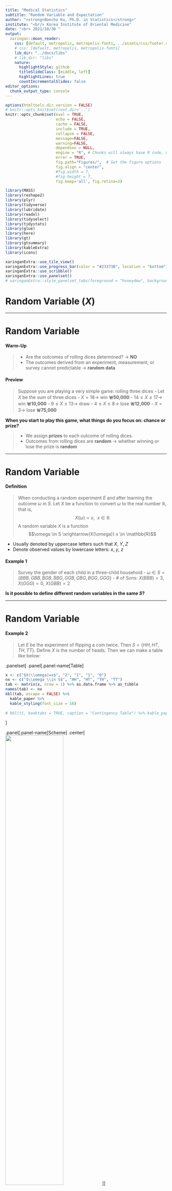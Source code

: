 ```yaml
---
title: "Medical Statistics"
subtitle: "Random Variable and Expectation"
author: "<strong>Boncho Ku, Ph.D. in Statistics</strong>"
institute: "<br/> Korea Institute of Oriental Medicine"
date: "<br> 2021/10/30 "
output:
  xaringan::moon_reader:
    css: [default, metropolis, metropolis-fonts, ../assets/css/footer.css, ../assets/css/metropolis-ak.css]
    # css: [default, metropolis, metropolis-fonts]
    lib_dir: "../docs/libs"
    # lib_dir: "libs"
    nature:
      highlightStyle: github
      titleSlideClass: [middle, left]
      highlightLines: true
      countIncrementalSlides: false
editor_options: 
  chunk_output_type: console
---
```




```r
options(htmltools.dir.version = FALSE)
# knitr::opts_knit$set(root.dir='..')
knitr::opts_chunk$set(eval = TRUE, 
                      echo = FALSE, 
                      cache = FALSE,
                      include = TRUE,
                      collapse = FALSE,
                      message=FALSE,
                      warning=FALSE, 
                      dependson = NULL,
                      engine = "R", # Chunks will always have R code, unless noted
                      error = TRUE,
                      fig.path="Figures/",  # Set the figure options
                      fig.align = "center", 
                      #fig.width = 7,
                      #fig.height = 7, 
                      fig.keep='all', fig.retina=3)

```

```r
library(MASS)
library(reshape2)
library(plyr)
library(tidyverse)
library(lubridate)
library(readxl)
library(tidyselect)
library(tidystats)
library(glue)
library(here)
library(gt)
library(gtsummary)
library(kableExtra)
library(icons)

xaringanExtra::use_tile_view()
xaringanExtra::use_progress_bar(color = "#23373B", location = "bottom")
xaringanExtra::use_scribble()
xaringanExtra::use_panelset()
# xaringanExtra::style_panelset_tabs(foreground = "honeydew", background = "seagreen")

```

<!-- class: inverse, center, middle -->


# Random Variable $(X)$

---

# Random Variable

#### Warm-Up

> - Are the outcomes of rolling dices determined? $\rightarrow$ **NO**
> - The outcomes derived from an experiment, measurement, or survey cannot predictable $\rightarrow$ **random data**


#### Preview 

> Suppose you are playing a very simple game: rolling three dices
> - Let $X$ be the sum of three dices 
>    - $X = 18 \rightarrow$ win **￦50,000**
>    - $14 \leq X \leq 17 \rightarrow$ win **￦10,000**
>    - $9 \leq X \leq 13 \rightarrow$ draw
>    - $4 \leq X \leq 8 \rightarrow$ lose **￦12,000**
>    - $X = 3 \rightarrow$ lose **￦75,000**

**When you start to play this game, what things do you focus on: chance or prize?**

> - We assign **prizes** to each outcome of rolling dices.
> - Outcomes from rolling dices are **random** $\rightarrow$ whether winning or lose the prize is **random**


---

# Random Variable 

#### **Definition**

> When conducting a random experiment $E$ and after learning the outcome $\omega$ in $S$. Let $X$ 
be a function to convert $\omega$ to the real number $\mathbb{R}$, that is, 
> $$X(\omega) = x,~~ x\in \mathbb{R}$$
> A random variable $X$ is a function
> $$\omega \in S \xrightarrow{X(\omega)} x \in \mathbb{R}$$

- Usually denoted by uppercase letters such that $X$, $Y$, $Z$
- Denote observed values by lowercase letters: $x$, $y$, $z$


#### Example 1

> Survey the gender of each child in a three-child household
> - $\omega \in S = \{BBB, GBB, BGB, BBG, GGB, GBG, BGG, GGG\}$
> - \# of Sons: $X(BBB)=3$, $X(GGG)=0$, $X(GBB)=2$


**Is it possible to define different random variables in the same $S$?**


---

# Random Variable 

#### Example 2

> Let $E$ be the experiment of flipping a coin twice. Then $S=\{HH, HT, TH, TT\}$. Define $X$ is 
the number of heads. Then we can make a table like below: 


.panelset[
.panel[.panel-name[Table]
```r
x <- c("$X(\\omega)=x$", "2", "1", "1", "0")
nx <- c("$\\omega \\in S$", "HH", "HT", "TH", "TT")
tab <- matrix(x, nrow = 1) %>% as.data.frame %>% as_tibble
names(tab) <- nx
kbl(tab, escape = FALSE) %>%
  kable_paper %>% 
  kable_styling(font_size = 16)
  
# kbl(t1, booktabs = TRUE, caption = "Contingency Table") %>% kable_paper %>% kable_styling(font_size = 14)

```
]

.panel[.panel-name[Scheme]
.center[
<img src="assets/imgs/rv-scheme.png" width="60%"/>
]
]

]


--

#### Random variables for Example 1 and 2 $\rightarrow$ **discrete random variable**

> - Show clear distinction between two adjacent values
> - Countable/Uncountable (e.g. $Y$=number of tails before the first head)


---

# Random Variable 

#### Example 3 (**Continuous Random Variable**)

> Let $E$ be the experiment of tossing a coin in the air, and define the random variable $Z$ is 
the time until the coin hits the ground (in second). 
> - Sample space: $S = \{z|0 < z < \infty\}$
> - Uncountable $\rightarrow$ usually real numbers
> - All events in $S$ can be written as the combination of interval events (e.g. $1 \leq Z < 2$)

#### **Probability Distribution**

> - Assign probabilities coreesponding to the possible values of the random variable
> $$P(X=x) = f(x)$$
> - For Example 1, the probability distribution of $X$ (\# of boys) is 

```r
x <- c("$P(X=x)$", "1/8", "3/8", "3/8", "1/8", "1")
nx <- c("$x \\in S_x$", "0", "1", "2", "3", "Total")
tab <- matrix(x, nrow = 1) %>% as.data.frame %>% as_tibble
names(tab) <- nx
kbl(tab, escape = FALSE) %>%
  kable_paper(full_width = FALSE) %>% 
  kable_styling(font_size = 16)

```  

---

# Random Variable

#### **Definition of Probability Function (distribution)**

> Let $S_X = \{x_1, x_2, \ldots, x_n\}$ or $S_X = \{x_1, x_2, \ldots \}$ and Let $f(x_i)$ denote 
the probability of $X = x_i$, then the probability function (_distribution_) of $X$ can be written as 
> $$f_X(x_i) = P(X = x_i), ~~~ x \in S_X$$
> - If $X$ is discrete, $f_X(x_i)$ refered as **_probability mass function_ (PMF)**
> - If $X$ is continuous, $f_X(x)$ refered as **_probability density function_ (PDF)**


#### **Properties**

> - $f_X(x) \geq 0$ for $x \in S$ 

.pull-left[
#### Discrete PMF
> - $\sum_{x\in S}f_X(x) = 1$
> - $P(a < X \leq b) = \sum_{a<x\leq b}f_X(x)$

]
.pull-right[
#### Continuous PDF
> - $\int_{-\infty}^{\infty}f_x(x) = 1$ 
> - $P(a < X \leq b) = \int_{a}^{b}f_X(x) dx$
> - $P(X = a) = 0$

]

---

# Random Variable

#### **Cumulative Dsitribution Function**

> The cumulative distribution function (CDF) of a random variable $X$ is defined as 
> $$F_X(x) = P(X\leq x)$$


#### **Properties**

> - $F_X$ is non-decreasing
> - $F_X$ is right-continuous 
> $$\lim_{e\rightarrow 0^+}F_X(x + e) = F_X(x),~~~~\mathrm{for~all~x\in \mathbb{R}}$$
> - $\lim_{x\rightarrow -\infty}F_X(x) = 0$ and $\lim_{x\rightarrow \infty}F_X(x) = 1$


- Discrete $X$: step function
- Continuous $X$: monotonic increasing function (continuous)

---

# Random Vairable 

#### **Cumulative Dsitribution Function**

> If $X$ is discrete, the cdf of $X$ is 
> $$F_X(x) = P(X\leq x) = \sum_{\{k\leq x; f_X(k)>0\}}P_X(k)$$
> If $X$ is continuous
> $$F_X(x) = P(X\leq x) = \int_{-\infty}^{x}f_X(t) dt$$


We say that $X$ has the distribution $F_X$, write $X\sim F_X$. Similarly, $X \sim f_X$ for the 
named distributions of pmf of pdf 

---

# Expectation

#### Concept 

> 1. **If the structure of the random variable is revealed, which means that the probability function of 
the random variable is known, what is the theoretical average of the random variable?**
> 2. Suppose we could observe how the weather is in Christmas every year repeatedly. Suppose that
the weather could be snowing (1) or not snowing (0). Each time the observation is repeated,
we get an outcome for the random variable. We end up with $n$ outcomes. The average of the random
variable is just summing up all outcomes and dividing it by $n$. Now imagine that $n$ goes to
larger and larger without bound?



---

# Expectation


#### **Definition** 

> Let the pmf of the random variable $X$ be $f_X(x)$. The expectation of the discrete random variable $X$ is 
> $$\mu_X = E(X) = \sum_{x_i \in S}x_i f_X(x)$$
> **Weighted Average of $x_i$** $\rightarrow$ weights = $f_X(x_i)$


#### Example 4: Expectation of Example 1

$$\mu_X = \sum_{x=0}^{3}xf_X(x)=0\cdot\frac{1}{8} + 1\cdot\frac{3}{8} + 2\cdot\frac{3}{8} + 3\cdot\frac{1}{8} = 1.5$$

#### Remarks

> Although we say $X$ is 1.5 on the average, the average of $X$ in real world never actually equals to 1.5. 


???

We interpret μ = 1.5 by reasoning that if we were to repeat the random experiment many times,
independently each time, observe many corresponding outcomes of the random variable X, and
take the sample mean of the observations, then the calculated value would fall close to 1.5. The
approximation would get better as we observe more and more values of X (another form of the
Law of Large Numbers; see Section 4.3). Another way it is commonly stated is that X is 1.5
“on the average” or “in the long run”.


---

# Expectation

#### Recall the formula to calculate a sample mean 

$$\bar{x} = \frac{1}{N}\sum_{i=1}^{N}x_i$$

> - The meaning of $x_i$ is different from the definition of the expectation
> - In the expectation, $x_i$ represents all possible elements from the sample space
> - In the sample mean, $x_i$ is the realized samples


#### Question 

> In the formula for calculating the expectation, the probability roles as a weight. 
But why is there no probability weight in the formula for calculating the sample mean?


---

# Expectation

#### **General Definition**

> Let the pmf (or pdf) of the random variable $X$ be $f_X(x)$. The expectation of $g(X)$ is 
$$\begin{aligned}
E[g(X)] &= \sum_{x:f_X(x)>0} g(x)f_X(x)~~~\mathrm{for~pmf} \\
        &= \int_{-\infty}^{\infty} g(x)f_X(x) dx~~~\mathrm{for~pdf}
\end{aligned}$$


#### **Properties**

> For any functions $g$ and $h$, any random variable $X$, and any constant $c$: 
> - $E(c) = c$
> - $E[cg(X)] = cE[g(X)]$
> - $E[g(X) + h(X)] = E[g(X)] + E[h(X)]$


---

# Expectation

#### **Relationship betwee n the expectation and sample mean**

<!-- > Question 1: Is a sample mean random variable?  -->
> - Suppose we have a random sample size of $N$, denoted as $\{X_1, X_2, \ldots, X_N\}$. Then 
sample mean of the random variable $X$ is 
> $$\bar{X} = \frac{1}{N}\sum_{i=1}^{N}X_i$$
> - Since $\{X_1, \ldots, X_N\}$ are randomly selected observations and each $X_i$ has the 
distribution, $\bar{X}$ is an random variable. 

$$\begin{aligned}
E(\bar{X}) &= E\left(\frac{1}{N}\sum_{i=1}^{N}X_i\right) \\
           &= \frac{1}{N}\sum_{i=1}^{N}E(X_i) = \frac{1}{N}N E(X) \\
           &= E(X) = \mu_X
\end{aligned}$$


---

# Variance 

#### **Variance of Random Variable**

> - The variance of a random variable indicates the shape of the pmf or pdf: whether the probability is 
dense or spread
> - Roughly speaking, the expectation is a predicted value from the random variable, while the variance 
indicates the precision or reliability of the prediction.


#### **Definition**

> - Let the pmf (or pdf) of a random variable $X$ be $f_X(x)$. The operator of the variance for a 
random variable $X$ is denoted as $\mathrm{Var}(X)$ and its result is written as $\sigma^2$

$$\begin{aligned}
\sigma^2 = \mathrm{Var}(X) &= E[(X - \mu)^2] \\
                           &= \sum_{x \in S}(x_i - \mu)^2f_X(x_i),~~~\mathrm{discrete} \\
                           &= \int_{-\infty}^{\infty} (x - \mu)^2f_X(x) dx,~~~\mathrm{continuous}
\end{aligned}$$


---
# Variance

#### **Properties**

> For any random variable $X$ and any constant $c$
> - $\mathrm{Var}(X) \geq 0$
> - $\mathrm{Var}(c) = 0$, $\mathrm{Var}(cX) = c^2\mathrm{Var}(X)$
> - $\mathrm{Var(X + c)} = \mathrm{Var(X)}$
> - $\mathrm{Var}(X) = E[X^2] - (E[X])^2 = E[X^2] - \mu_X^{2}$


#### The variance of sum (or difference) of two random variables

> Let $X$ and $Y$ be random variables with the probability distribution, then 

$$\begin{aligned}
\mathrm{Var}(X\pm Y) &= E[(X \pm Y - (\mu_X \pm \mu_Y))^2] \\
                     &= E[((X - \mu_X) \pm (Y - \mu_Y))^2] \\ 
                     &= E[(X - \mu_X)^2 + (Y - \mu_Y)^2 \pm 2(X-\mu_X)(Y - \mu_Y)] \\
                     &= E[(X - \mu_X)^2] + E[(Y - \mu_Y)^2] \pm 2E[(X-\mu_X)(Y - \mu_Y)] \\
                     &= \mathrm{Var}(X) + \mathrm{Var}(Y) \pm 2\mathrm{Cov}(X, Y)
\end{aligned}$$

---
# Variance 

#### `r fontawesome::fa("r-project", fill = "black")` Example

> Suppose $X \sim N(0, 1)$ and $Y \sim N(2, 4)$
> - Generate 100 random samples corresponding to $X$ and $Y$ 
> - Let $Z = X + Y$
> - Calcuate sample means and variances $X$, $Y$ and $Z$

.panelset[
.panel[.panel-name[R Code]
```r
set.seed(123)
X <- rnorm(100, 0, 1)
Y <- rnorm(100, 2, 2)
Z <- X+Y
mX <- mean(X); mY <- mean(Y)
mZ <- mean(Z)
vX <- var(X); vY <- var(Y)
vZ <- var(Z)

```
]

.panel[.panel-name[Results]
```r
mX + mY; mZ
vX + vY; vZ

```
]

]

---
# Variance 

#### **Variance of the Sample Mean**

> Let $X_1, \ldots, X_n$ are random samples from the identical and independent distribution, then 
> $$\mathrm{Var}(\bar{X}) = \frac{1}{N}\mathrm{Var}(X) = \frac{\sigma^2}{N}$$

#### **Proof**

$$\begin{aligned}
\mathrm{Var}(\bar{X}) &= \mathrm{Var}\left(\frac{1}{N}\sum_{i=1}^{N}X_i \right) = \frac{1}{N^2}\mathrm{Var(X_1 + \cdots + X_N)} \\ 
                      &= \frac{1} {N^2}N\mathrm{Var}(X) = \frac{1}{N}\mathrm{Var}(X) = \frac{\sigma^2}{N}
\end{aligned}$$

---
# Variance 

#### **Expectation of the Sample Variance** 
> Let $\bar{X}$, $\sigma^2_X$, and $S^2$ be the sample mean, variance, and sample variance of a random variable $X$. 
Then the expectation of $S^2$ is 
> $$E(S^2) = \frac{N-1}{N}\sigma^2_X,~~~S^2 = \frac{1}{N}\sum_{i=1}^{N}(X_i - \bar{X})^2$$


.panelset[
.panel[.panel-name[Proof: Part I]

$$\begin{aligned}
E(S^2) &= E\left[\frac{1}{N}\sum_{i=1}^{N}(X_i - \bar{X})^2 \right] = E\left[\frac{1}{N}\sum_{i=1}^{N}(X^2_i - 2X_i\bar{X} + \bar{X}^2) \right] \\ 
       &= E\left[\frac{1}{N}\sum_{i=1}^{N}X_i^2 -2\bar{X}\frac{1}{N}\sum_{i=1}^{N}X_i + \frac{1}{n}\sum_{i=1}^{N}\bar{X}^2  \right] \\ 
       &= \frac{1}{N}\sum_{i=1}^{N}E(X_i^2) - E(\bar{X}^2)
\end{aligned}$$

]

.panel[.panel-name[Part II]
Since $\sigma^2_X = E(X^2) - \mu_X^2$ and $\mathrm{Var}(\bar{X}) = E[\bar{X}^2] - \mu_X^2$

$$\begin{aligned}
E(X^2) &= \sigma^2_X + \mu_X^2 \\
E[\bar{X}^2] &= \frac{\sigma^2_X}{N} + \mu_X^2 
\end{aligned}$$
]

.panel[.panel-name[Part III]
Using Part II, 

$$\begin{aligned}
E(S^2) &= \frac{1}{N}\sum_{i=1}^{N}E(X_i^2) - E(\bar{X}^2) = \frac{1}{N}\sum_{i=1}^{N}(\sigma_X^2 + \mu_X^2) - E[\bar{X}^2] \\
       &= \frac{1}{N}N(\sigma^2_X + \mu_X^2) - \left(\frac{\sigma^2_X}{N} + \mu_X^2\right) \\ 
       & = \frac{N-1}{N}\sigma_X^2
\end{aligned}$$

]

.panel[.panel-name[Implication]

> - Unlike the sample mean $\bar{X}$, the expectation of the sample variance $S^2$ is less than $\sigma_X^2$ (**biased**)
> - To obtain the unbiased result, therefore, use $N-1$ 

]
]


---
# Expectation and Variance 

#### **Implication**

> 1. The p.m.f or p.d.f of $X$ shall exist to derive the expectation (or variance) but we don't know 
the exact formula of p.m.f or p.d.f. 
> 2. Since $E(\bar{X}) = E(X)$, the sample mean $\bar{x}$ is approximate to $E(X)$
> 3. If $N$ is very large, $\bar{x}$ is nearly or equal to $E(X)$ since the variance of $\bar{x}$ becomes small. 
> 4. Therefore, $\bar{x} \approx E(X)$ when $N$ is very large


???
$$\begin{aligned}
\sigma^2_X &= \frac{N}{N-1}E(S^2) \\
           &= \frac{N}{N-1}E\left[\frac{1}{N}\sum_{i=1}^{N}(X_i - \bar{X})^2\right] \\
           &= E\left[\frac{1}{N-1}\sum_{i=1}^{N}(X_i - \bar{X})^2\right]
\end{aligned}$$


---

# Joint and Marginal Distribution 

#### **Joint and Marginal Distribution for Two Categorical Vairables**

> Consider two discrete random variables $X$ and $Y$ with p.m.f $f_X$ and $f_Y$ supporting on the 
sample space $S_X$ and $S_Y$, respectively. Let $S_{X,Y}$ denote the set of all possible pairs 
$(x, y)$. Then the _**joint probability mass function**_ of $X$ and $Y$ is the function $f_{X,Y}$ is

$$f_{X,Y} = P(X = x, Y = y)~~~~\mathrm{for~(x,y) \in S_{X,Y}}$$

> For every joint p.m.f 

$$\begin{aligned}
f_{X, Y}(x, y) &> 0~~~~\mathrm{for~all~(x,y) \in S_{X,Y}} \\
\sum_{(x,y)\in S_{X,Y}} f_{X,Y}(x, y) &= \sum_{x\in S_X}\sum_{y \in S_Y} f_{X,Y}(x, y) = 1
\end{aligned}$$


---
# Joint and Marginal Distribution 

#### **Marginal Distribution**

> The p.m.f's of $f_{(X)}$ and $f_{(Y)}$ are called the _marginal p.m.f of $X$ and $Y$_, respectively, 
in the context of the joint probability distribution

$$\begin{aligned}
f_X(x) &= P(X = x) \\
       &= \sum_{y \in S_Y} P(X = x, Y = y) \\
       &= \sum_{y \in S_Y} f_{X,Y}(x, y)
\end{aligned}$$

> Similarly, 
> $$f_Y(y) = \sum_{x\in S_X} f_{X,Y}(x,y)$$


#### **Joint Cumulative Distribution Function**

$$F_{X,Y}(x,y)=P(X\leq x, Y \leq y)~~~~\mathrm{for~all~(x,y)}\in \mathbb{R}^2$$

???

Given the joint PMF we may recover the marginal PMFs, but the converse is not true. Even if
we have both marginal distributions they are not sufficient to determine the joint PMF; more
information is needed


**Cumulative probability mass function**

$$P(a\leq X\leq b, c \leq Y \leq d) = \sum_{a\leq X \leq b}\sum_{c\leq X \leq d} f_{X,Y}(x, y)$$
---
# Joint and Marginal Distribution 

#### **Example**

> The 50 students at a university take examinations in two subjects $X$ and $Y$, and results 
come out with A, B, C, D, E, F grades. 

.panelset[
.panel[.panel-name[R Code]
```r
library(tidyverse)

grades <- LETTERS[1:6]
dat <- expand_grid(X = grades, Y = grades)
dat <- dat %>% 
  mutate(n = c(1,2,1,0,0,0, 
               0,2,3,1,0,0, 
               0,4,7,4,1,0, 
               0,1,4,5,4,0,
               0,0,1,3,2,0, 
               0,0,0,1,2,1))
```

]
.panel[.panel-name[Table & Joint p.m.f]
.pull-left[
```r
library(questionr)
t1 <- with(dat, wtd.table(X, Y, 
           weights = n)); t1

```
]
.pull-right[
```r
# Joint probability mass function
t1/sum(t1)
```
]
]

.panel[.panel-name[Heatmap-Code]
```r
library(ggpubr)
gp1 <- ggplot(data = dat) + 
  aes(x = X, y = Y, fill = n/60, label = sprintf("%.2f", n/60)) + 
  geom_tile(color = "white") + 
  scale_fill_gradient(
    low = "white", high = "#132B43", limits = c(0, 0.15), 
    name = "", breaks = c(0, 0.05, 0.10, 0.15)
  ) +
  labs(title = "Joint Probabilty Mass Function of X and Y") + 
  geom_text(color = "black", size = 4) +
  guides(fill = guide_colorbar(barheight = 25)) + 
  scale_y_discrete(limits = rev) + 
  theme_minimal(base_size = 15) + 
  theme(panel.grid = element_blank(), axis.title = element_blank())

```

]

.panel[.panel-name[Plot]
```r
gp1
```

]

.panel[.panel-name[Marginal Distribution]
.pull-left[
```r
# Marginal pmf of X
dat %>% 
  count(X, wt = n) %>% 
  mutate(n = n/sum(n))
```

]
.pull-right[
```r
# Marginal pmf of YY
dat %>% 
  count(Y, wt = n) %>% 
  mutate(n = n/sum(n))
```

]
]

]


---
# Joint and Marginal Distribution

#### **Joint and Marginal Distribution for Continuous Variables**

> Given two continuous random variable $X$ and $Y$, let $f_{X,Y}(x, y)$ be a function associated 
with $X = x$ and $Y = y$. Then $f$ is called the _**joint probability density function**_ of 
$X$ and $Y$ if 

$$\begin{aligned}
f_{X,Y}(x,y) &\geq 0~~~~\mathrm{for~all}~(x,y)\in S_{X,Y} \\
\int_{S_X}\int_{S_Y} f_{X,Y}(x,y)dx dy &= 1
\end{aligned}$$


> Joint Cumulative Distribution Function 

$$F_{X,Y}(x, y) = P(X \leq x, Y\leq y) = \int_{-\infty}^{x}\int_{-\infty}^{y} f_{X,Y}(u, v) dv du
~~~~\mathrm{for~all}~(x,y) \in \mathbb{R}^2$$

> Marginal PDF of $X$ and $Y$

$$\begin{aligned}
f_X(x) &= \int_{S_Y} f_{X,Y}(x,y) dy,~~~~x \in S_X \\
f_Y(y) &= \int_{S_X} f_{X,Y}(x,y) dx,~~~~y \in S_Y \\
\end{aligned}$$



???
(**For Joint CDF**) In the continuous case there is not such a simple interpretation for the joint 
PDF; however,we do have one for the joint CDF, namely


---
# Joint and Marginal Distribution

#### **Example**: Joint PDF

> Let the joint PDF of $(X,Y)$ be given by 
> $$f_{X,Y}(x,y) = \frac{6}{5}(x + y^2), ~~~~0<x<1,~0<y<1$$

.panelset[
.panel[.panel-name[Marginal PDF of X]
$$\begin{aligned}
f_X(x) &= \int_0^1 \frac{6}{5}(x + y^2) dy \\
       &= \frac{6}{5}\left(xy + \frac{y^3}{3}\right) \bigg|_{y=0}^{1} \\
       &= \frac{6}{5}\left(x + \frac{1}{3}\right)
\end{aligned}$$
]
.panel[.panel-name[Marginal PDF of Y]
$$\begin{aligned}
f_X(y) &= \int_0^1 \frac{6}{5}(x + y^2) dx \\
       &= \frac{6}{5}\left(\frac{x^2}{2} + xy^2\right) \bigg|_{x=0}^{1} \\
       &= \frac{6}{5}\left(\frac{1}{2} + y^2\right)
\end{aligned}$$
]
.panel[.panel-name[Probabilty of joint PDF]
$$\begin{aligned}
P(0<x<0.3,~0.1<y<0.3) &= \int_{x=0}^{0.3}\int_{y=0.1}^{0.3}\frac{6}{5}\left(x + y^2\right) dy dx \\
                      &= \int_{x=0}^{0.3}\frac{6}{5}\left(xy + \frac{y^3}{3}\right)\bigg|_{y=0.1}^{0.3} dx \\
                      &= \int_{x=0}^{0.3}\frac{6}{5}\left(0.2x + 0.00867\right) dx \\
                      &= \frac{6}{5}\left(\frac{0.2}{2}x^2 + 0.00867x\right)\bigg |_{x=0}^{0.3} \approx 0.014
\end{aligned}$$
]

]

---
# Joint and Marginal Expectation

> Given a function $g$ with arguments $(x, y)$, The expectation of $g(x, y)$ with respect to the 
joint PDF (or PMF) is

$$\begin{aligned}
E\left[g(X,Y)\right] &= \int_{S_X}\int_{S_Y}g(x,y)f_{X,Y}(x,y) dx dy,~~~~\mathrm{for~the~continuous~case} \\
E\left[g(X,Y)\right] &= \sum_{x\in S_X}\sum_{y \in S_Y}g(x,y)f_{X,Y}(x,y),~~~~\mathrm{for~the~discrete~case}
\end{aligned}$$

#### **Example**

> From the previous example for the joint PDF of $X$ and $Y$, 

$$\begin{aligned}
E[X]  &= \int_{x=0}^{1}\int_{y=0}^{1} x\frac{6}{5}(x + y^2) dy dx = 0.6 \\
E[XY] &= \int_{x=0}^{1}\int_{y=0}^{1} xy\frac{6}{5}(x + y^2) dy dx = 0.35 \\
E[X^2] &= \int_{x=0}^{1}\int_{y=0}^{1} x^2\frac{6}{5}(x + y^2) dy dx = 0.43
\end{aligned}$$

---
# Joint and Marginal Expectation

#### **Covariance and Correlation**

> Two special cases of joint expectations $\rightarrow$ quantifying the dependence (relationship) between $X$ and $Y$

#### **Definition: Covariance**

> The _**covariance**_ of $X$ and $Y$ is defined as 

$$\begin{aligned}
\mathrm{Cov}(X,Y) = \sigma_{XY}&= E[X - E(X)]E[Y - E(Y)] \\
                  &= E[XY] - E[X]E[Y]
\end{aligned}$$


#### **Definition: Correlation**

> The Pearson product moment correlation between $X$ and $Y$ is the covariance between $X$ and
$Y$ rescaled to fall in the interval [−1, 1]


$$\begin{aligned}
\mathrm{Corr}(X,Y) = \rho_{XY} &= E\left[\left(\frac{X - \mu_X}{\sigma_X}\right)\left(\frac{X-\mu_Y}{\sigma_Y}\right)\right] \\
                               &= \frac{E[(X-\mu_X)(Y-\mu_Y)]}{\sigma_X\sigma_Y} = \frac{\mathrm{Cov}(X,Y)}{\sigma_X \sigma_Y}
\end{aligned}$$

---
# Joint and Marginal Expectation

#### **Homework for Practice**

> Let the joint PMF of $X$ and $Y$ be given as

```r
pdf <- c(0.05, 0.05, 0.1, 0, 
         0.05, 0.1, 0.25, 0.1, 
         0, 0.15, 0.1, 0.05)
tab <- matrix(pdf, byrow = TRUE, nrow = 3)
rownames(tab) = paste0("X=", 0:2)
colnames(tab) = paste0("Y=", 0:3)

kbl(tab) %>% kable_paper
  

```


> - Define the marginal PMF of $X$ and $Y$
> - Obtain $E(X)$, $E(Y)$, $Var(X)$, $Var(Y)$ for the marginal distribution of $X$ and $Y$
> - Obtain $E(XY)$
> - Obtain $\mathrm{Cov}(X,Y)$
> - Obtain $\mathrm{Corr}(X,Y)$





